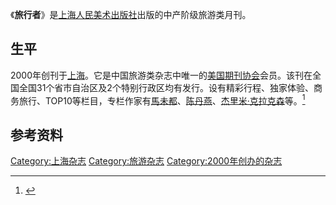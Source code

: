 《'''旅行者'''》是[[上海人民美术出版社|上海人民美术出版社]]出版的中产阶级旅游类月刊。

==生平==
2000年创刊于[[上海|上海]]。它是中国旅游类杂志中唯一的[[美国期刊协会|美国期刊协会]]会员。该刊在全国全国31个省市自治区及2个特别行政区均有发行。设有精彩行程、独家体验、商务旅行、TOP10等栏目，专栏作家有[[馬未都|馬未都]]、[[陈丹燕|陈丹燕]]、[[杰里米·克拉克森|杰里米·克拉克森]]等。<ref>{{Cite web |url=http://www.dglib.cn/Book_Detail-Id-5503.html |title=《旅行者》杂志 |access-date=2011-08-08 |archive-date=2016-03-04 |archive-url=https://web.archive.org/web/20160304225942/http://www.dglib.cn/Book_Detail-Id-5503.html |dead-url=no }}</ref>

==参考资料==
{{reflist}}

[[Category:上海杂志|Category:上海杂志]]
[[Category:旅游杂志|Category:旅游杂志]]
[[Category:2000年创办的杂志|Category:2000年创办的杂志]]